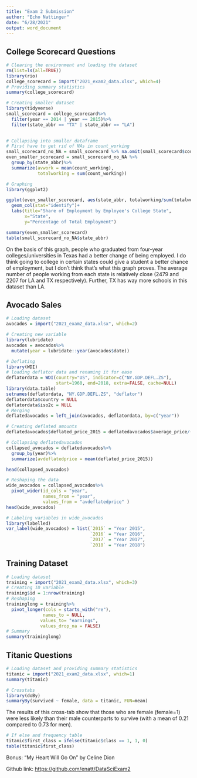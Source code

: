 ```yaml
---
title: "Exam 2 Submission"
author: "Echo Nattinger"
date: "6/28/2021"
output: word_document
---
```


## College Scorecard Questions

```r
# Clearing the environment and loading the dataset
rm(list=ls(all=TRUE))
library(rio)
college_scorecard = import("2021_exam2_data.xlsx", which=4)
# Providing summary statistics
summary(college_scorecard)
```

```r
# Creating smaller dataset
library(tidyverse)
small_scorecard = college_scorecard%>%
  filter(year == 2014 | year == 2015)%>%
  filter(state_abbr == "TX" | state_abbr == "LA")
  
```

```r
# Collapsing into smaller dataframe
# First have to get rid of NAs in count_working
small_scorecard_no_NA = small_scorecard %>% na.omit(small_scorecard$count_working)
even_smaller_scorecard = small_scorecard_no_NA %>%
  group_by(state_abbr)%>%
  summarize(avwork = mean(count_working), 
            totalworking = sum(count_working))

# Graphing
library(ggplot2)

ggplot(even_smaller_scorecard, aes(state_abbr, totalworking/sum(totalworking)))+
  geom_col(stat="identify")+
  labs(title="Share of Employment by Employee's College State", 
       x="State", 
       y="Percentage of Total Employment")

summary(even_smaller_scorecard)
table(small_scorecard_no_NA$state_abbr)

```
On the basis of this graph, people who graduated from four-year colleges/universities in Texas had a better change of being employed. I do think going to college in certain states could give a student a better chance of employment, but I don't think that's what this graph proves. The average number of people working from each state is relatively close (2479 and 2207 for LA and TX respectively). Further, TX has way more schools in this dataset than LA.

## Avocado Sales
```r
# Loading dataset
avocados = import("2021_exam2_data.xlsx", which=2)
```

```r
# Creating new variable
library(lubridate)
avocados = avocados%>%
  mutate(year = lubridate::year(avocados$date))
```

```r
# Deflating
library(WDI)
# loading deflator data and renaming it for ease
deflatordata = WDI(country="US", indicator=c("NY.GDP.DEFL.ZS"), 
                   start=1960, end=2018, extra=FALSE, cache=NULL)
library(data.table)
setnames(deflatordata, "NY.GDP.DEFL.ZS", "deflator")
deflatordata$country = NULL
deflatordata$iso2c = NULL
# Merging
deflatedavocados = left_join(avocados, deflatordata, by=c("year"))

# Creating deflated amounts
deflatedavocados$deflated_price_2015 = deflatedavocados$average_price/(deflatedavocados$deflator/100)

```

```r
# Collapsing deflatedavocados
collapsed_avocados = deflatedavocados%>%
  group_by(year)%>%
  summarize(avdeflatedprice = mean(deflated_price_2015))

head(collapsed_avocados)
```

```r
# Reshaping the data
wide_avocados = collapsed_avocados%>%
  pivot_wider(id_cols = "year", 
              names_from = "year", 
              values_from = "avdeflatedprice" )
head(wide_avocados)
```

```r
# Labeling variables in wide_avocados
library(labelled)
var_label(wide_avocados) = list(`2015` = "Year 2015", 
                                `2016` = "Year 2016", 
                                `2017` = "Year 2017", 
                                `2018` = "Year 2018")
```

## Training Dataset
```r
# Loading dataset
training = import("2021_exam2_data.xlsx", which=3)
# Creating ID variable
training$id = 1:nrow(training)
# Reshaping
traininglong = training%>%
  pivot_longer(cols = starts_with("re"), 
              names_to = NULL, 
             values_to= "earnings",
             values_drop_na = FALSE)
# Summary
summary(traininglong)
```

## Titanic Questions
```r
# Loading dataset and providing summary statistics
titanic = import("2021_exam2_data.xlsx", which=1)
summary(titanic)
```

```r
# Crosstabs
library(doBy)
summaryBy(survived ~ female, data = titanic, FUN=mean)
```

The results of this cross-tab show that those who are female (female=1) were less likely than their male counterparts to survive (with a mean of 0.21 compared to 0.73 for men).

```r
# If else and frequency table
titanic$first_class = ifelse(titanic$class == 1, 1, 0)
table(titanic$first_class)
```

Bonus: "My Heart Will Go On" by Celine Dion

Github link: <https://github.com/enatt/DataSciExam2>